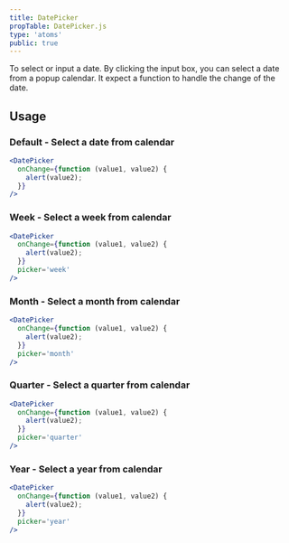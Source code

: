 ```yaml
---
title: DatePicker
propTable: DatePicker.js
type: 'atoms'
public: true
---
```


To select or input a date. By clicking the input box, you can select a date from a popup calendar.
It expect a function to handle the change of the date.

## Usage

### Default - Select a date from calendar

```jsx
<DatePicker
  onChange={function (value1, value2) {
    alert(value2);
  }}
/>
```

### Week - Select a week from calendar

```jsx
<DatePicker
  onChange={function (value1, value2) {
    alert(value2);
  }}
  picker='week'
/>
```

### Month - Select a month from calendar

```jsx
<DatePicker
  onChange={function (value1, value2) {
    alert(value2);
  }}
  picker='month'
/>
```

### Quarter - Select a quarter from calendar

```jsx
<DatePicker
  onChange={function (value1, value2) {
    alert(value2);
  }}
  picker='quarter'
/>
```

### Year - Select a year from calendar

```jsx
<DatePicker
  onChange={function (value1, value2) {
    alert(value2);
  }}
  picker='year'
/>
```
